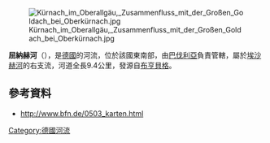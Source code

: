 {{Onesource|time=2020-12-10T03:30:47+00:00}}
{{Coord|47|45|8.67|N|10|6|59.45|E|display=title}}
[[Image:Kürnach_im_Oberallgäu,_Zusammenfluss_mit_der_Großen_Goldach_bei_Oberkürnach.jpg|right]]

'''屈納赫河'''（{{lang-de|Kürnach}}），是[[德國|德國]]的河流，位於該國東南部，由[[巴伐利亞|巴伐利亞]]負責管轄，屬於[[埃沙赫河_(艾特拉赫河支流)|埃沙赫河]]的右支流，河道全長9.4公里，發源自[[布亨貝格|布亨貝格]]。

==參考資料==
* http://www.bfn.de/0503_karten.html {{Wayback|url=http://www.bfn.de/0503_karten.html |date=20121219061530 }}

{{Germany-geo-stub}}
[[Category:德國河流|Category:德國河流]]